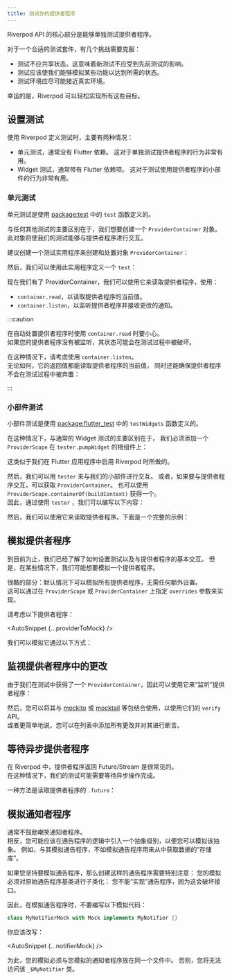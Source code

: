 ```yaml
---
title: 测试你的提供者程序
---
```



<!---
A core part of the Riverpod API is the ability to test your providers in isolation.
-->
Riverpod API 的核心部分是能够单独测试提供者程序。

<!---
For a proper test suite, there are a few challenges to overcome:
-->
对于一个合适的测试套件，有几个挑战需要克服：

<!---
- Tests should not share state. This means that new tests should
  not be affected by the previous tests.
- Tests should give us the ability to mock certain functionalities
  to achieve the desired state.
- The test environment should be as close as possible to the real
  environment.
-->
- 测试不应共享状态。这意味着新测试不应受到先前测试的影响。
- 测试应该使我们能够模拟某些功能以达到所需的状态。
- 测试环境应尽可能接近真实环境。

<!---
Fortunately, Riverpod makes it easy to achieve all of these goals.
-->
幸运的是，Riverpod 可以轻松实现所有这些目标。

<!---
## Setting up a test
-->
## 设置测试

<!---
When defining a test with Riverpod, there are two main scenarios:
-->
使用 Riverpod 定义测试时，主要有两种情况：

<!---
- Unit tests, usually with no Flutter dependency.
  This can be useful for testing the behavior of a provider in isolation.
- Widget tests, usually with a Flutter dependency.
  This can be useful for testing the behavior of a widget that uses a provider.
-->
- 单元测试，通常没有 Flutter 依赖。
  这对于单独测试提供者程序的行为非常有用。
- Widget 测试，通常带有 Flutter 依赖项。
  这对于测试使用提供者程序的小部件的行为非常有用。

<!---
### Unit tests
-->
### 单元测试

<!---
Unit tests are defined using the `test` function from [package:test](https://pub.dev/packages/test).
-->
单元测试是使用 [package:test](https://pub.dev/packages/test) 中的 `test` 函数定义的。

<!---
The main difference with any other test is that we will want to create
a `ProviderContainer` object. This object will enable our test to interact
with providers.
-->
与任何其他测试的主要区别在于，我们想要创建一个 `ProviderContainer` 对象。
此对象将使我们的测试能够与提供者程序进行交互。

<!---
It encouraged to make a testing utility for both creating and disposing
of a `ProviderContainer` object:
-->
建议创建一个测试实用程序来创建和处置对象 `ProviderContainer`：

<AutoSnippet raw={createContainer} />

<!---
Then, we can define a `test` using this utility:
-->
然后，我们可以使用此实用程序定义一个 `test`：

<AutoSnippet raw={unitTest} />

<!---
Now that we have a ProviderContainer, we can use it to read providers using:
-->
现在我们有了 ProviderContainer，我们可以使用它来读取提供者程序，使用：

<!---
- `container.read`, to read the current value of a provider.
- `container.listen`, to listen to a provider and be notified of changes.
-->
- `container.read`，以读取提供者程序的当前值。
- `container.listen`，以监听提供者程序并接收更改的通知。

:::caution
<!---
Be careful when using `container.read` when providers are automatically disposed.  
If your provider is not listened to, chances are that its state will get destroyed
in the middle of your test.
-->
在自动处置提供者程序时使用 `container.read` 时要小心。  
如果您的提供者程序没有被监听，其状态可能会在测试过程中被破坏。

<!---
In that case, consider using `container.listen`.  
Its return value enables reading the current value of provider anyway,
but will also ensure that the provider is not disposed in the middle of your test:
-->
在这种情况下，请考虑使用 `container.listen`。  
无论如何，它的返回值都能读取提供者程序的当前值，
同时还能确保提供者程序不会在测试过程中被弃置：

<AutoSnippet raw={autoDisposeListen} />
:::

<!---
### Widget tests
-->
### 小部件测试

<!---
Widget tests are defined using the `testWidgets` function from [package:flutter_test](https://pub.dev/packages/flutter_test).
-->
小部件测试是使用 [package:flutter_test](https://pub.dev/packages/flutter_test) 中的 `testWidgets` 函数定义的。

<!---
In this case, the main difference with usual Widget tests is that we must add
a `ProviderScope` widget at the root of `tester.pumpWidget`:
-->
在这种情况下，与通常的 Widget 测试的主要区别在于，
我们必须添加一个 `ProviderScope` 在 `tester.pumpWidget` 的根组件上：

<AutoSnippet raw={widgetTest} />

<!---
This is similar to what we do when we enable Riverpod in our Flutter app.
-->
这类似于我们在 Flutter 应用程序中启用 Riverpod 时所做的。

<!---
Then, we can use `tester` to interact with our widget.
Alternatively if you want to interact with providers, you can obtain
a `ProviderContainer`.
One can be obtained using `ProviderScope.containerOf(buildContext)`.  
By using `tester`, we can therefore write the following:
-->
然后，我们可以用 `tester` 来与我们的小部件进行交互。
或者，如果要与提供者程序交互，可以获取 `ProviderContainer`。
也可以使用 `ProviderScope.containerOf(buildContext)` 获得一个。  
因此，通过使用 `tester` ，我们可以编写以下内容：

<AutoSnippet raw={widgetContainerOf} />

<!---
We can then use it to read providers. Here's a full example:
-->
然后，我们可以使用它来读取提供者程序。下面是一个完整的示例：

<AutoSnippet raw={fullWidgetTest} />

<!---
## Mocking providers
-->
## 模拟提供者程序

<!---
So far, we've seen how to set up a test and basic interactions with providers.
However, in some cases, we may want to mock a provider.
-->
到目前为止，我们已经了解了如何设置测试以及与提供者程序的基本交互。
但是，在某些情况下，我们可能想要模拟一个提供者程序。

<!---
The cool part: All providers can be mocked by default, without any additional setup.  
This is possible by specifying the `overrides` parameter on either
`ProviderScope` or `ProviderContainer`.
-->
很酷的部分：默认情况下可以模拟所有提供者程序，无需任何额外设置。  
这可以通过在 `ProviderScope` 或 `ProviderContainer` 上指定 `overrides` 参数来实现。

<!---
Consider the following provider:
-->
请考虑以下提供者程序：

<AutoSnippet {...providerToMock} />

<!---
We can mock it using:
-->
我们可以模拟它通过以下方式：

<AutoSnippet raw={mockProvider} />

<!---
## Spying on changes in a provider
-->
## 监视提供者程序中的更改

<!---
Since we obtained a `ProviderContainer` in our tests, it is possible to
use it to "listen" to a provider:
-->
由于我们在测试中获得了一个 `ProviderContainer`，因此可以使用它来“监听”提供者程序：

<AutoSnippet raw={listenProvider} />

<!---
You can then combine this with packages such as [mockito](https://pub.dev/packages/mockito)
or [mocktail](https://pub.dev/packages/mocktail) to use their `verify` API.  
Or more simply, you can add all changes in a list and assert on it.
-->
然后，您可以将其与 [mockito](https://pub.dev/packages/mockito)
或 [mocktail](https://pub.dev/packages/mocktail) 等包结合使用，以使用它们的 `verify` API。  
或者更简单地说，您可以在列表中添加所有更改并对其进行断言。

<!---
## Awaiting asynchronous providers
-->
## 等待异步提供者程序

<!---
In Riverpod, it is very common for providers to return a Future/Stream.  
In that case, chances are that our tests need to await for that asynchronous operation
to be completed.
-->
在 Riverpod 中，提供者程序返回 Future/Stream 是很常见的。  
在这种情况下，我们的测试可能需要等待异步操作完成。

<!---
One way to do so is to read the `.future` of a provider:
-->
一种方法是读取提供者程序的 `.future`： 

<AutoSnippet raw={awaitFuture} />

<!---
## Mocking Notifiers
-->
## 模拟通知者程序

<!---
It is generally discouraged to mock Notifiers.  
Instead, you should likely introduce a level of abstraction in the logic of your
Notifier, such that you can mock that abstraction.
For instance, rather than mocking a Notifier, you could mock a "repository"
that the Notifier uses to fetch data from.
-->
通常不鼓励嘲笑通知者程序。  
相反，您可能应该在通告程序的逻辑中引入一个抽象级别，以便您可以模拟该抽象。
例如，与其模拟通告程序，不如模拟通告程序用来从中获取数据的“存储库”。

<!---
If you insist on mocking a Notifier, there is a special consideration
to create such a mock: Your mock must subclass the original Notifier
base class: You cannot "implement" Notifier, as this would break the interface.
-->
如果您坚持要模拟通告程序，那么创建这样的通告程序需要特别注意：
您的模拟必须对原始通告程序基类进行子类化：
您不能“实现”通告程序，因为这会破坏接口。

<!---
As such, when mocking a Notifier, instead of writing the following mockito code:
-->
因此，在模拟通告程序时，不要编写以下模拟代码：

```dart
class MyNotifierMock with Mock implements MyNotifier {}
```

<!---
You should instead write:
-->
你应该改写：

<AutoSnippet {...notifierMock} />

<When codegen={true}>

<!---
For this to work, your mock will have to be placed in the same file as the
Notifier you are mocking. Otherwise you would not have access to the `_$MyNotifier` class.
-->
为此，您的模拟必须与您模拟的通知者程序放在同一个文件中。
否则，您将无法访问该 `_$MyNotifier` 类。

</When>
